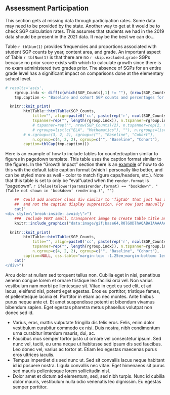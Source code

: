 ## Assessment Participation

This section gets at missing data through participation rates.  Some data may need
to be provided by the state.  Another way to get at it would be to check SGP
calculation rates.  This assumes that students we had in the 2019 data should be
present in the 2021 data.  It may be the best we can do...

Table `r tblNum(1)` provides frequencies and proportions associated with student
SGP counts by year, content area, and grade. An important aspect of Table `r tblNum(1)`
is that there are no `r skip.excluded.grade` SGPs because no prior score exists with
which to calculate growth since there is no exam administered two grades prior.
The absence of SGPs for an entire grade level has a significant impact on
comparisons done at the elementary school level.

```r
# results='asis',
	rgroup.indx <- diff(c(which(SGP_Counts[,1] != ""), (nrow(SGP_Counts)+1)))
	tmp.caption <- "Baseline and cohort SGP counts and percentages for 2019 and 2021 by content area and grade"

  knitr::knit_print(
		htmlTable::htmlTable(SGP_Counts,
			title="", align=paste0('cc', paste(rep('r', ncol(SGP_Counts)-2), collapse="")), # rnames = tmp.rnames,
			tspanner=rep("", length(rgroup.indx)), n.tspanner=rgroup.indx,
			# tspanner=rep("", nrow(SGP_Counts)/2), n.tspanner=rep(2, nrow(SGP_Counts)/2),
			# rgroups=list(c("ELA", "Mathematics"), ""), n.rgroups=list(nrow(SGP_Counts)/2, rep(2, nrow(SGP_Counts)/2)), # n.tspanner
	    # n.cgroup=c(3, 2, 2), cgroup=c("", "Baseline", "Cohort"),
			n.cgroup=c(4, 2, 2), cgroup=c("", "Baseline", "Cohort"),
	    caption=tblCap(tmp.caption)))
```

Here is an example of how to include tables for counter/caption similar to figures
in pagedown template.  This table uses the caption format similar to the figures.
In the "Growth Impact" section there is an [example](#fig:example-table-2) of how to do this with the
default table caption format (which I personally like better, and can be styled
more as well - color to match figure caps/headers, etc.).  Note that this table
is set to only be "eval"uated when the `render.format` is "pagedown".
`r ifelse(tolower(params$render.format) == "bookdown", "(Table not shown in 'bookdown' rendering.)", "")`

```r
	##  Could add another class div similar to 'figtab' that just has a break: avoid
	##  and not the caption display suppression. For now just manually add div
	cat("
<div style=\"break-inside: avoid;\">")
	###  Include VERY small, transparent image to create table title and
	knitr::include_graphics("data:image/gif;base64,R0lGODlhAQABAIAAAAAAAP///yH5BAEAAAAALAAAAAABAAEAAAIBRAA7", dpi=NA, error = FALSE)

  knitr::knit_print(
		htmlTable::htmlTable(SGP_Counts,
			title="", align=paste0('cc', paste(rep('r', ncol(SGP_Counts)-2), collapse="")),
			tspanner=rep("", length(rgroup.indx)), n.tspanner=rgroup.indx,
			n.cgroup=c(4, 2, 2), cgroup=c("", "Baseline", "Cohort"),
	    caption=NULL, css.table="margin-top: -1.25em;margin-bottom: 1em;min-width: 75%;"))
	cat("
</div>")
```

Arcu dolor at nullam sed torquent tellus non. Cubilia eget in nisi, penatibus aenean
congue lorem et ornare tristique leo facilisi orci vel. Non varius vestibulum nam
morbi pe llentesque sit. Vitae in eget eu sed elit, et ad lacus, eleifend nisl,
potenti eget egestas. Eros eu porttitor, tristique fames, et pellentesque lacinia
et. Porttitor in etiam ac nec montes. Ante finibus purus neque ante et. Et amet
suspendisse potenti at bibendum vivamus bibendum sapien. Eget egestas pharetra
metus phasellus volutpat non donec sed id.

- Varius, eros, mattis vulputate fringilla dis felis eros. Felis, enim dolor
vestibulum curabitur commodo ex nisi. Duis nostra, nibh condimentum urna curabitur
interdum mauris, dui, ac.
- Faucibus mus semper tortor justo ut ornare vel consectetur ipsum. Sed nunc vel,
taciti, eu urna neque ut habitasse sed ipsum dis sed faucibus. Leo donec vel, varius
ac tortor at. Etiam leo egestas maecenas purus eros ultrices iaculis.
- Tempus imperdiet dis sed nunc ut. Sed sit convallis lacus neque habitant id id
posuere nostra. Ligula convallis nec vitae. Eget himenaeos sit purus sed mauris
pellentesque lorem sollicitudin nisl.
- Dolor amet et dictum ad elementum, sed, sed nibh turpis. Nunc id cubilia dolor
mauris, vestibulum nulla odio venenatis leo dignissim. Eu egestas semper porttitor.
